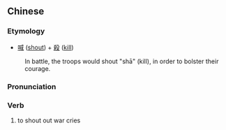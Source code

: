 {{also|喊杀}}
==Chinese==
{{zh-forms|s=喊杀}}

===Etymology===
* [[喊]] ([[shout]]) + [[殺]] ([[kill]])
: In battle, the troops would shout "shā" (kill), in order to bolster their courage.

===Pronunciation===
{{zh-pron
|m=hǎnshā
|cat=v
}}

===Verb===
{{zh-verb}}

# {{lb|zh|archaic}} to shout out war cries